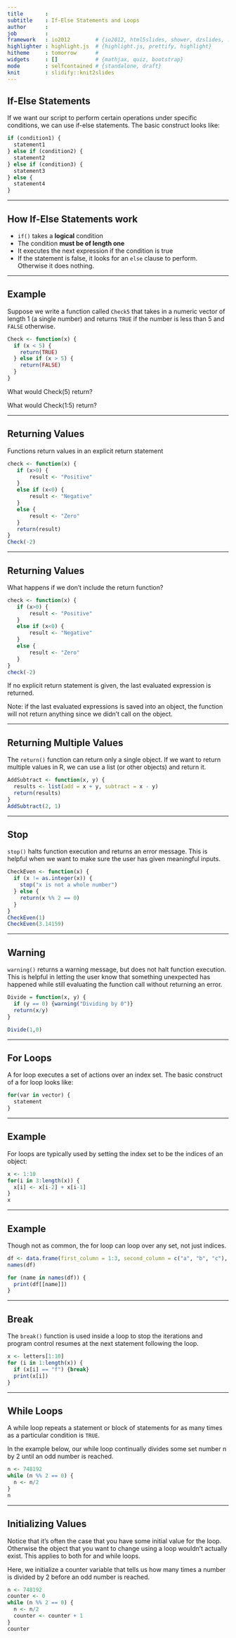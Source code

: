 ```yaml
---
title       : 
subtitle    : If-Else Statements and Loops
author      : 
job         : 
framework   : io2012        # {io2012, html5slides, shower, dzslides, ...}
highlighter : highlight.js  # {highlight.js, prettify, highlight}
hitheme     : tomorrow      # 
widgets     : []            # {mathjax, quiz, bootstrap}
mode        : selfcontained # {standalone, draft}
knit        : slidify::knit2slides
---
```



## If-Else Statements

If we want our script to perform certain operations under specific conditions, we can use if-else statements.  The basic construct looks like:
```r
if (condition1) {
  statement1
} else if (condition2) {
  statement2
} else if (condition3) {
  statement3
} else {
  statement4
}
```

---

## How If-Else Statements work

* `if()` takes a __logical__ condition
* The condition __must be of length one__ 
* It executes the next expression if the condition is true
* If the statement is false, it looks for an `else` clause to perform.  Otherwise it does nothing.

---

## Example

Suppose we write a function called `Check5` that takes in a numeric vector of length 1 (a single number) and returns `TRUE` if the number is less than 5 and `FALSE` otherwise.

```r
Check <- function(x) {
  if (x < 5) {
    return(TRUE)
  } else if (x > 5) {
    return(FALSE)
  }
} 
```

What would Check(5) return?

What would Check(1:5) return?

---

## Returning Values

Functions return values in an explicit return statement
```r
check <- function(x) {
   if (x>0) {
       result <- "Positive"
   }
   else if (x<0) {
       result <- "Negative"
   }
   else {
       result <- "Zero"
   }
   return(result)
}
Check(-2)
```

---

## Returning Values

What happens if we don't include the return function?

```r
check <- function(x) {
   if (x>0) {
       result <- "Positive"
   }
   else if (x<0) {
       result <- "Negative"
   }
   else {
       result <- "Zero"
   }
}
check(-2)
```

If no explicit return statement is given, the last evaluated expression is returned.

Note: if the last evaluated expressions is saved into an object, the function will not return anything since we didn't call on the object.

---

## Returning Multiple Values

The `return()` function can return only a single object. If we want to return multiple values in R, we can use a list (or other objects) and return it.
```r
AddSubtract <- function(x, y) {
  results <- list(add = x + y, subtract = x - y)
  return(results)
}
AddSubtract(2, 1)
```

---

## Stop

`stop()` halts function execution and returns an error message.  This is helpful when we want to make sure the user has given meaningful inputs.

```r
CheckEven <- function(x) {
  if (x != as.integer(x)) {
    stop("x is not a whole number")
  } else {
    return(x %% 2 == 0)
  }
}
CheckEven(1)
CheckEven(3.14159)
```

---

## Warning

`warning()` returns a warning message, but does not halt function execution.  This is helpful in letting the user know that something unexpected has happened while still evaluating the function call without returning an error.
```r
Divide = function(x, y) {
  if (y == 0) {warning("Dividing by 0")} 
  return(x/y)
}
```

```r
Divide(1,0)
```

---

## For Loops

A for loop executes a set of actions over an index set. The basic construct of a for loop looks like:

```r
for(var in vector) {
  statement
}
```

---

## Example

For loops are typically used by setting the index set to be the indices of an object:

```r
x <- 1:10
for(i in 3:length(x)) {
  x[i] <- x[i-2] + x[i-1]
}
x
```

---

## Example

Though not as common, the for loop can loop over any set, not just indices.

```r
df <- data.frame(first_column = 1:3, second_column = c("a", "b", "c"), third_column = 7:9, stringsAsFactors = FALSE)
names(df)
```

```r
for (name in names(df)) {
  print(df[[name]])
}
```

---

## Break

The `break()` function is used inside a loop to stop the iterations and program control resumes at the next statement following the loop.

```r
x <- letters[1:10]
for (i in 1:length(x)) {
  if (x[i] == "f") {break}
  print(x[i])
}
```


---

## While Loops

A while loop repeats a statement or block of statements for as many times as a particular condition is `TRUE`.

In the example below, our while loop continually divides some set number n by 2 until an odd number is reached.

```r
n <- 748192
while (n %% 2 == 0) {
  n <- n/2
}
n
```

---

## Initializing Values

Notice that it's often the case that you have some initial value for the loop.  Otherwise the object that you want to change using a loop wouldn't actually exist.  This applies to both for and while loops. 

Here, we initialize a counter variable that tells us how many times a number is divided by 2 before an odd number is reached.
```r
n <- 748192
counter <- 0
while (n %% 2 == 0) {
  n <- n/2
  counter <- counter + 1
}
counter
```



